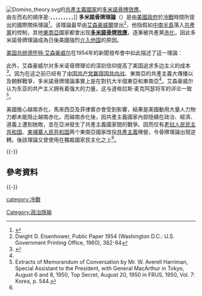 {{distinguish|赤化}}
{{pov|time=2015-06-02T15:49:42+00:00}}
[[Image:Domino_theory.svg|thumb]]的[[共產主義國家|共產主義國家]]的[[多米諾骨牌效應|多米諾骨牌效應]]。<br/>由左而右的順序是:{{CHN}}，{{PRK}}，{{VNM}}，{{LAO}}，{{KHM}}，{{THA}}，{{MYS}}，{{IDN}}，{{MMR}}，{{IND}}]]
'''多米諾骨牌理論'''（{{lang-en|domino theory}}）是由[[美國政府|美國政府]]於[[冷戰|冷戰]]時間所提出的國際關係理論<ref name="demo">{{cite journal|last1=Leeson|first1=Peter T.|last2=Dean|first2=Andrea|title=The Democratic Domino Theory|url=https://archive.org/details/sim_american-journal-of-political-science_2009-07_53_3/page/533|journal=American Journal of Political Science|date=2009|volume=53|issue=3|pages=533–551|doi=10.1111/j.1540-5907.2009.00385.x}}</ref>。该理論最早由[[艾森豪威爾|艾森豪威爾]]提出<ref>Dwight D. Eisenhower, Public Paper 1954 (Washington D.C.: U.S. Government Printing Office, 1960), 382-84</ref>，他指假如[[中南半島|中南半島]]落入[[共產黨|共產黨]]的控制，其他[[東南亞|東南亞]]國家都會出现'''[[多米諾骨牌效應|多米諾骨牌效應]]'''，逐漸被共產黨[[赤化|赤化]]，因此多米諾骨牌理論成為日後美國強烈[[美国对外干预|介入他国]]的原因。

[[美国总统|美国总统]][[德怀特·艾森豪威尔|德怀特·艾森豪威尔]]在1954年的新聞發布會中如此描述了這一理論：

{{quote|最後，你得考慮的更遠一點——（局勢）可能會遵循所謂的“多米諾骨牌”原則。當你設置了一排多米諾骨牌，敲倒第一個多米諾骨牌，可以確定的是後面的骨牌會很快的一個接著一個倒下。你得考慮到（赤化）產生的最深遠的影響<ref>{{cite web | url =http://www.nps.gov/features/eise/jrranger/quotes2.htm | title =The Quotable Quotes of Dwight D. Eisenhower | publisher =[[美国国家公园管理局|National Park Service]] | date =December 5, 2013 | access-date =2013-12-05 | archive-url =https://web.archive.org/web/20130328071311/http://www.nps.gov/features/eise/jrranger/quotes2.htm | archive-date =2013-03-28 | deadurl =no }}</ref>。}}

此外，艾森豪威尔对多米诺骨牌理论的深刻信仰提高了美国追求多边主义的成本<ref name=":0">{{Cite book|title=Powerplay: The Origins of the American Alliance System in Asia|last=Cha|first=Victor|publisher=|year=2016|isbn=|location=|pages=158}}</ref>。因为在这之前已经有了[[国共内战|中国共产党赢得国共内战]]、東南亞的共產主義大傳播以及朝鮮戰爭，多米諾骨牌理論事實上是在對抗大半個東亞和東南亞<ref name=":0" />。艾森豪威尔认为东亚的共产主义拥有着强大的力量，这与道格拉斯·麦克阿瑟将军的评论一致<ref>Extracts of Memorandum of Conversation by Mr. W. Averell Harriman, Special Assistant to the President, with General MacArthur in Tokyo, August 6 and 8, 1950, Top Secret, August 20, 1950 in FRUS, 1950, Vol. 7: Korea, p. 544.</ref>。

美國擔心越南赤化，馬來西亞及菲律賓亦會受到影響，結果是美國動用大量人力物力都未能阻止越南赤化。而越南赤化後，因共產主義國家內部陸續在政治、經濟、道義上遭到挫敗，並在亞洲發生了共產主義國家間的戰爭。因而仅有[[老挝人民民主共和国|老挝人民民主共和国]]、[[柬埔寨人民共和国|柬埔寨人民共和国]]两个東南亞國家改投[[共產主義|共產主義]]陣營，令骨牌理論出現逆轉。後該理論又曾使用在獨裁國家民主化之上<ref name="demo" />。

{{-}}

==參考資料==
{{Reflist}}

{{-}}
{{美國外交}}
{{Cold War}}

[[category:冷戰|category:冷戰]]
[[Category:政治隐喻|Category:政治隐喻]]